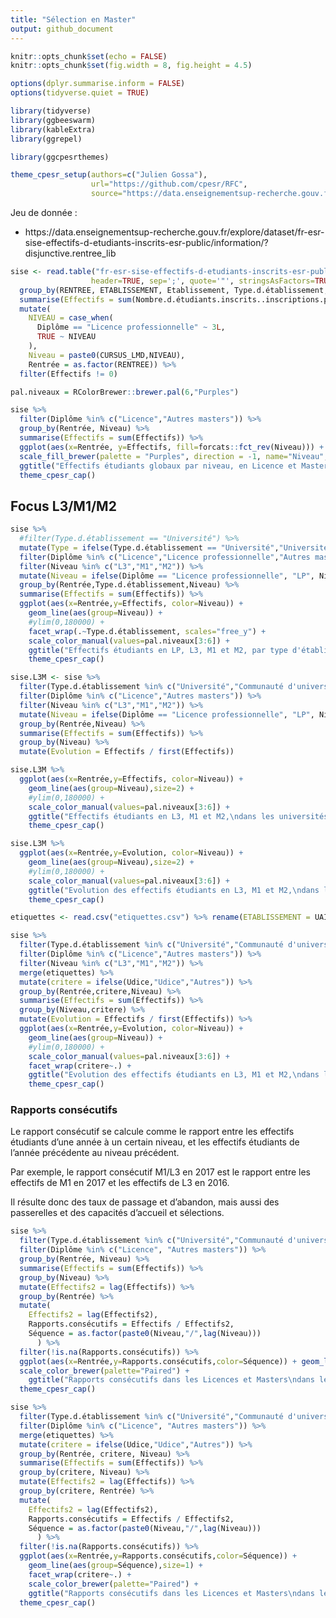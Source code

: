 ```yaml
---
title: "Sélection en Master"
output: github_document
---
```


```r
knitr::opts_chunk$set(echo = FALSE)
knitr::opts_chunk$set(fig.width = 8, fig.height = 4.5)

options(dplyr.summarise.inform = FALSE)
options(tidyverse.quiet = TRUE)

library(tidyverse)
library(ggbeeswarm)
library(kableExtra)
library(ggrepel)

library(ggcpesrthemes)

theme_cpesr_setup(authors=c("Julien Gossa"), 
                  url="https://github.com/cpesr/RFC",
                  source="https://data.enseignementsup-recherche.gouv.fr")
```

Jeu de donnée : 

- https://data.enseignementsup-recherche.gouv.fr/explore/dataset/fr-esr-sise-effectifs-d-etudiants-inscrits-esr-public/information/?disjunctive.rentree_lib

```r
sise <- read.table("fr-esr-sise-effectifs-d-etudiants-inscrits-esr-public.csv",
                  header=TRUE, sep=';', quote='"', stringsAsFactors=TRUE, na.strings=c('XX')) %>%
  group_by(RENTREE, ETABLISSEMENT, Etablissement, Type.d.établissement, Discipline, Diplôme, CURSUS_LMD, NIVEAU) %>%
  summarise(Effectifs = sum(Nombre.d.étudiants.inscrits..inscriptions.principales..hors.étudiants.inscrits.en.parallèle.en.CPGE)) %>%
  mutate(
    NIVEAU = case_when(
      Diplôme == "Licence professionnelle" ~ 3L,
      TRUE ~ NIVEAU
    ),
    Niveau = paste0(CURSUS_LMD,NIVEAU),
    Rentrée = as.factor(RENTREE)) %>%
  filter(Effectifs != 0)
```

```r
pal.niveaux = RColorBrewer::brewer.pal(6,"Purples")
```

```r
sise %>%
  filter(Diplôme %in% c("Licence","Autres masters")) %>%
  group_by(Rentrée, Niveau) %>%
  summarise(Effectifs = sum(Effectifs)) %>%
  ggplot(aes(x=Rentrée, y=Effectifs, fill=forcats::fct_rev(Niveau))) + geom_col() +
  scale_fill_brewer(palette = "Purples", direction = -1, name="Niveau",  guide = guide_legend(reverse = TRUE)) +
  ggtitle("Effectifs étudiants globaux par niveau, en Licence et Master (hors Master d'enseignement")+
  theme_cpesr_cap()
```

## Focus L3/M1/M2

```r
sise %>%
  #filter(Type.d.établissement == "Université") %>%
  mutate(Type = ifelse(Type.d.établissement == "Université","Université","Autres")) %>%
  filter(Diplôme %in% c("Licence","Licence professionnelle","Autres masters")) %>%
  filter(Niveau %in% c("L3","M1","M2")) %>%
  mutate(Niveau = ifelse(Diplôme == "Licence professionnelle", "LP", Niveau)) %>%
  group_by(Rentrée,Type.d.établissement,Niveau) %>%
  summarise(Effectifs = sum(Effectifs)) %>%
  ggplot(aes(x=Rentrée,y=Effectifs, color=Niveau)) +
    geom_line(aes(group=Niveau)) +
    #ylim(0,180000) +
    facet_wrap(.~Type.d.établissement, scales="free_y") +
    scale_color_manual(values=pal.niveaux[3:6]) +
    ggtitle("Effectifs étudiants en LP, L3, M1 et M2, par type d'établissement") +
    theme_cpesr_cap() 
```

```r
sise.L3M <- sise %>%
  filter(Type.d.établissement %in% c("Université","Communauté d'universités et établissements","Grand établissement")) %>%
  filter(Diplôme %in% c("Licence","Autres masters")) %>%
  filter(Niveau %in% c("L3","M1","M2")) %>%
  mutate(Niveau = ifelse(Diplôme == "Licence professionnelle", "LP", Niveau)) %>%
  group_by(Rentrée,Niveau) %>%
  summarise(Effectifs = sum(Effectifs)) %>%
  group_by(Niveau) %>%
  mutate(Evolution = Effectifs / first(Effectifs))
```

```r
sise.L3M %>%
  ggplot(aes(x=Rentrée,y=Effectifs, color=Niveau)) +
    geom_line(aes(group=Niveau),size=2) +
    #ylim(0,180000) +
    scale_color_manual(values=pal.niveaux[3:6]) +
    ggtitle("Effectifs étudiants en L3, M1 et M2,\ndans les universités, grands établissements et COMUES") +
    theme_cpesr_cap() 
```


```r
sise.L3M %>%
  ggplot(aes(x=Rentrée,y=Evolution, color=Niveau)) +
    geom_line(aes(group=Niveau),size=2) +
    #ylim(0,180000) +
    scale_color_manual(values=pal.niveaux[3:6]) +
    ggtitle("Evolution des effectifs étudiants en L3, M1 et M2,\ndans les universités, grands établissements et COMUES") +
    theme_cpesr_cap() 
```


```r
etiquettes <- read.csv("etiquettes.csv") %>% rename(ETABLISSEMENT = UAI)

sise %>%
  filter(Type.d.établissement %in% c("Université","Communauté d'universités et établissements","Grand établissement")) %>%
  filter(Diplôme %in% c("Licence","Autres masters")) %>%
  filter(Niveau %in% c("L3","M1","M2")) %>%
  merge(etiquettes) %>%
  mutate(critere = ifelse(Udice,"Udice","Autres")) %>%
  group_by(Rentrée,critere,Niveau) %>%
  summarise(Effectifs = sum(Effectifs)) %>%
  group_by(Niveau,critere) %>%
  mutate(Evolution = Effectifs / first(Effectifs)) %>%
  ggplot(aes(x=Rentrée,y=Evolution, color=Niveau)) +
    geom_line(aes(group=Niveau)) +
    #ylim(0,180000) +
    scale_color_manual(values=pal.niveaux[3:6]) +
    facet_wrap(critere~.) +
    ggtitle("Evolution des effectifs étudiants en L3, M1 et M2,\ndans les universités, grands établissements et COMUES\nselon l'appartenance à Udice ") +
    theme_cpesr_cap() 
```



### Rapports consécutifs

Le rapport consécutif se calcule comme le rapport entre les effectifs étudiants d'une année à un certain niveau, et les effectifs étudiants de l'année précédente au niveau précédent.

Par exemple, le rapport consécutif M1/L3 en 2017 est le rapport entre les effectifs de M1 en 2017 et les effectifs de L3 en 2016.

Il résulte donc des taux de passage et d'abandon, mais aussi des passerelles et des capacités d'accueil et sélections.

```r
sise %>%
  filter(Type.d.établissement %in% c("Université","Communauté d'universités et établissements","Grand établissement")) %>%
  filter(Diplôme %in% c("Licence", "Autres masters")) %>%
  group_by(Rentrée, Niveau) %>%
  summarise(Effectifs = sum(Effectifs)) %>%
  group_by(Niveau) %>%
  mutate(Effectifs2 = lag(Effectifs)) %>%
  group_by(Rentrée) %>%
  mutate(
    Effectifs2 = lag(Effectifs2),
    Rapports.consécutifs = Effectifs / Effectifs2,
    Séquence = as.factor(paste0(Niveau,"/",lag(Niveau)))
      ) %>%
  filter(!is.na(Rapports.consécutifs)) %>%
  ggplot(aes(x=Rentrée,y=Rapports.consécutifs,color=Séquence)) + geom_line(aes(group=Séquence),size=2) +
  scale_color_brewer(palette="Paired") +
    ggtitle("Rapports consécutifs dans les Licences et Masters\ndans les universités, grands établissements et COMUEs") +
  theme_cpesr_cap()
```

```r
sise %>%
  filter(Type.d.établissement %in% c("Université","Communauté d'universités et établissements","Grand établissement")) %>%
  filter(Diplôme %in% c("Licence", "Autres masters")) %>%
  merge(etiquettes) %>%
  mutate(critere = ifelse(Udice,"Udice","Autres")) %>%
  group_by(Rentrée, critere, Niveau) %>%
  summarise(Effectifs = sum(Effectifs)) %>%
  group_by(critere, Niveau) %>%
  mutate(Effectifs2 = lag(Effectifs)) %>%
  group_by(critere, Rentrée) %>%
  mutate(
    Effectifs2 = lag(Effectifs2),
    Rapports.consécutifs = Effectifs / Effectifs2,
    Séquence = as.factor(paste0(Niveau,"/",lag(Niveau)))
      ) %>%
  filter(!is.na(Rapports.consécutifs)) %>%
  ggplot(aes(x=Rentrée,y=Rapports.consécutifs,color=Séquence)) +
    geom_line(aes(group=Séquence),size=1) +
    facet_wrap(critere~.) +
    scale_color_brewer(palette="Paired") +
    ggtitle("Rapports consécutifs dans les Licences et Masters\ndans les universités, grands établissements et COMUEs\nselon l'appartenance à Udice") +
  theme_cpesr_cap()
```

